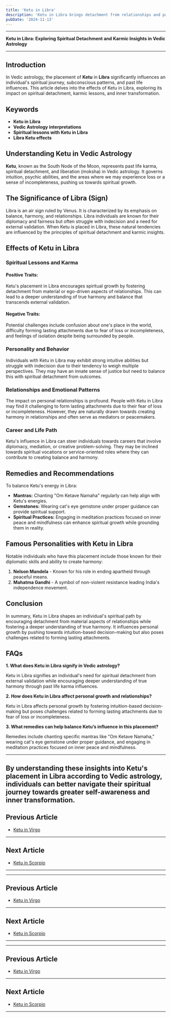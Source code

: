 ```yaml
---
title: 'Ketu in Libra'
description: 'Ketu in Libra brings detachment from relationships and partnerships. Individuals may feel independent, resist commitments, and seek inner balance over external harmony.'
pubDate: '2024-11-13'
---
```


---

**Ketu in Libra: Exploring Spiritual Detachment and Karmic Insights in Vedic Astrology**

---

## Introduction

In Vedic astrology, the placement of **Ketu** in **Libra** significantly influences an individual's spiritual journey, subconscious patterns, and past life influences. This article delves into the effects of Ketu in Libra, exploring its impact on spiritual detachment, karmic lessons, and inner transformation.

## Keywords

- **Ketu in Libra**
- **Vedic Astrology interpretations**
- **Spiritual lessons with Ketu in Libra**
- **Libra Ketu effects**

## Understanding Ketu in Vedic Astrology

**Ketu**, known as the South Node of the Moon, represents past life karma, spiritual detachment, and liberation (moksha) in Vedic astrology. It governs intuition, psychic abilities, and the areas where we may experience loss or a sense of incompleteness, pushing us towards spiritual growth.

## The Significance of Libra (Sign)

Libra is an air sign ruled by Venus. It is characterized by its emphasis on balance, harmony, and relationships. Libra individuals are known for their diplomacy and fairness but often struggle with indecision and a need for external validation. When Ketu is placed in Libra, these natural tendencies are influenced by the principles of spiritual detachment and karmic insights.

## Effects of Ketu in Libra

### Spiritual Lessons and Karma

#### Positive Traits:
Ketu's placement in Libra encourages spiritual growth by fostering detachment from material or ego-driven aspects of relationships. This can lead to a deeper understanding of true harmony and balance that transcends external validation.

#### Negative Traits:
Potential challenges include confusion about one's place in the world, difficulty forming lasting attachments due to fear of loss or incompleteness, and feelings of isolation despite being surrounded by people.

### Personality and Behavior

Individuals with Ketu in Libra may exhibit strong intuitive abilities but struggle with indecision due to their tendency to weigh multiple perspectives. They may have an innate sense of justice but need to balance this with spiritual detachment from outcomes.

### Relationships and Emotional Patterns

The impact on personal relationships is profound. People with Ketu in Libra may find it challenging to form lasting attachments due to their fear of loss or incompleteness. However, they are naturally drawn towards creating harmony in relationships and often serve as mediators or peacemakers.

### Career and Life Path

Ketu's influence in Libra can steer individuals towards careers that involve diplomacy, mediation, or creative problem-solving. They may be inclined towards spiritual vocations or service-oriented roles where they can contribute to creating balance and harmony.

## Remedies and Recommendations

To balance Ketu's energy in Libra:

- **Mantras:** Chanting "Om Ketave Namaha" regularly can help align with Ketu's energies.
- **Gemstones:** Wearing cat's eye gemstone under proper guidance can provide spiritual support.
- **Spiritual Practices:** Engaging in meditation practices focused on inner peace and mindfulness can enhance spiritual growth while grounding them in reality.

## Famous Personalities with Ketu in Libra

Notable individuals who have this placement include those known for their diplomatic skills and ability to create harmony:

1. **Nelson Mandela** - Known for his role in ending apartheid through peaceful means.
2. **Mahatma Gandhi** - A symbol of non-violent resistance leading India's independence movement.

## Conclusion

In summary, Ketu in Libra shapes an individual's spiritual path by encouraging detachment from material aspects of relationships while fostering a deeper understanding of true harmony. It influences personal growth by pushing towards intuition-based decision-making but also poses challenges related to forming lasting attachments.

## FAQs

**1. What does Ketu in Libra signify in Vedic astrology?**

Ketu in Libra signifies an individual's need for spiritual detachment from external validation while encouraging deeper understanding of true harmony through past life karma influences.

**2. How does Ketu in Libra affect personal growth and relationships?**

Ketu in Libra affects personal growth by fostering intuition-based decision-making but poses challenges related to forming lasting attachments due to fear of loss or incompleteness.

**3. What remedies can help balance Ketu’s influence in this placement?**

Remedies include chanting specific mantras like "Om Ketave Namaha," wearing cat's eye gemstone under proper guidance, and engaging in meditation practices focused on inner peace and mindfulness.

---

By understanding these insights into Ketu's placement in Libra according to Vedic astrology, individuals can better navigate their spiritual journey towards greater self-awareness and inner transformation.
---

## Previous Article
- [Ketu in Virgo](/blogs-md/0809_Ketu_in_Rashi/080906_Ketu_in_Virgo.mdx)

---

## Next Article
- [Ketu in Scorpio](/blogs-md/0809_Ketu_in_Rashi/080908_Ketu_in_Scorpio.mdx)

---
---

## Previous Article
- [Ketu in Virgo](080906_Ketu_in_Virgo.mdx)

---

## Next Article
- [Ketu in Scorpio](080908_Ketu_in_Scorpio.mdx)

---
---

## Previous Article
- [Ketu in Virgo](080906_Ketu_in_Virgo.mdx)

---

## Next Article
- [Ketu in Scorpio](080908_Ketu_in_Scorpio.mdx)

---
